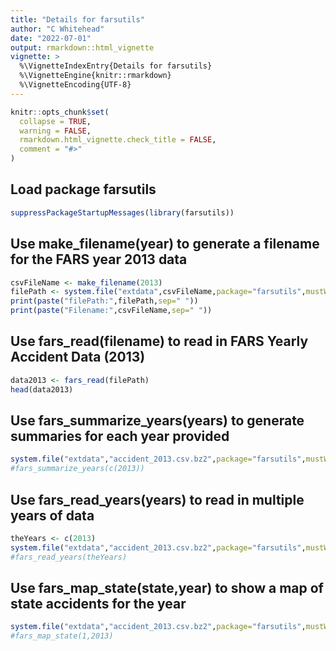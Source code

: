```yaml
---
title: "Details for farsutils"
author: "C Whitehead"
date: "2022-07-01"
output: rmarkdown::html_vignette
vignette: >
  %\VignetteIndexEntry{Details for farsutils}
  %\VignetteEngine{knitr::rmarkdown}
  %\VignetteEncoding{UTF-8}
---
```


```r
knitr::opts_chunk$set(
  collapse = TRUE,
  warning = FALSE,
  rmarkdown.html_vignette.check_title = FALSE,
  comment = "#>"
)
```
## Load package farsutils 
```r
suppressPackageStartupMessages(library(farsutils))
```
## Use make_filename(year) to generate a filename for the FARS year 2013 data
```r
csvFileName <- make_filename(2013)
filePath <- system.file("extdata",csvFileName,package="farsutils",mustWork=TRUE)
print(paste("filePath:",filePath,sep=" "))
print(paste("Filename:",csvFileName,sep=" "))
```
## Use fars_read(filename) to read in FARS Yearly Accident Data (2013)
```r
data2013 <- fars_read(filePath)
head(data2013)
```
## Use fars_summarize_years(years) to generate summaries for each year provided
```r
system.file("extdata","accident_2013.csv.bz2",package="farsutils",mustWork = TRUE)
#fars_summarize_years(c(2013))
```
## Use fars_read_years(years) to read in multiple years of data
```r
theYears <- c(2013)
system.file("extdata","accident_2013.csv.bz2",package="farsutils",mustWork = TRUE)
#fars_read_years(theYears)
```
## Use fars_map_state(state,year) to show a map of state accidents for the year
```r
system.file("extdata","accident_2013.csv.bz2",package="farsutils",mustWork = TRUE)
#fars_map_state(1,2013)
```
